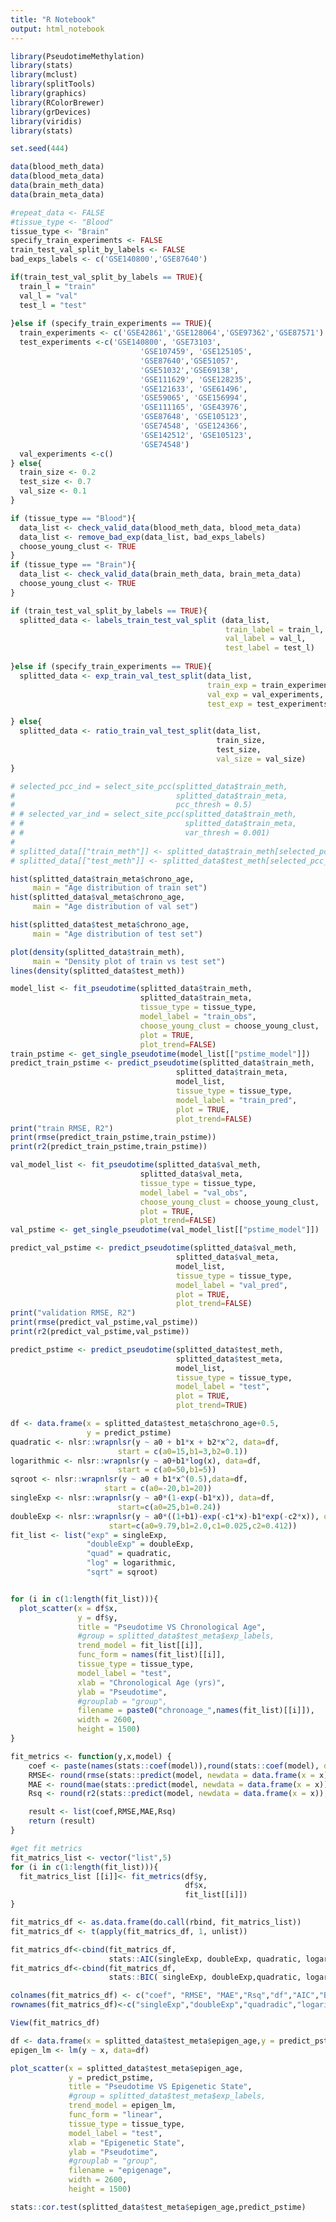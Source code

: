```yaml
---
title: "R Notebook"
output: html_notebook
---
```

```r
library(PseudotimeMethylation)
library(stats)
library(mclust)
library(splitTools)
library(graphics)
library(RColorBrewer)
library(grDevices)
library(viridis)
library(stats)
```

```r
set.seed(444)
```

```r
data(blood_meth_data)
data(blood_meta_data)
data(brain_meth_data)
data(brain_meta_data)

```


```r
#repeat_data <- FALSE
#tissue_type <- "Blood"
tissue_type <- "Brain"
specify_train_experiments <- FALSE
train_test_val_split_by_labels <- FALSE
bad_exps_labels <- c('GSE140800','GSE87640')

if(train_test_val_split_by_labels == TRUE){
  train_l = "train"
  val_l = "val"
  test_l = "test"
  
}else if (specify_train_experiments == TRUE){
  train_experiments <- c('GSE42861','GSE128064','GSE97362','GSE87571')
  test_experiments <-c('GSE140800', 'GSE73103', 
                             'GSE107459', 'GSE125105',
                             'GSE87640','GSE51057',
                             'GSE51032','GSE69138', 
                             'GSE111629', 'GSE128235', 
                             'GSE121633', 'GSE61496', 
                             'GSE59065', 'GSE156994', 
                             'GSE111165', 'GSE43976', 
                             'GSE87648', 'GSE105123', 
                             'GSE74548', 'GSE124366', 
                             'GSE142512', 'GSE105123', 
                             'GSE74548')
  val_experiments <-c()
} else{
  train_size <- 0.2
  test_size <- 0.7
  val_size <- 0.1
}

```


```r
if (tissue_type == "Blood"){
  data_list <- check_valid_data(blood_meth_data, blood_meta_data)
  data_list <- remove_bad_exp(data_list, bad_exps_labels)
  choose_young_clust <- TRUE
}
if (tissue_type == "Brain"){
  data_list <- check_valid_data(brain_meth_data, brain_meta_data)
  choose_young_clust <- TRUE
}
```


```r

if (train_test_val_split_by_labels == TRUE){
  splitted_data <- labels_train_test_val_split (data_list,
                                                train_label = train_l,
                                                val_label = val_l,
                                                test_label = test_l)
  
}else if (specify_train_experiments == TRUE){
  splitted_data <- exp_train_val_test_split(data_list,
                                            train_exp = train_experiments,
                                            val_exp = val_experiments,
                                            test_exp = test_experiments)

} else{
  splitted_data <- ratio_train_val_test_split(data_list,
                                              train_size,
                                              test_size,
                                              val_size = val_size)
}  
```

```r
# selected_pcc_ind = select_site_pcc(splitted_data$train_meth,
#                                    splitted_data$train_meta,
#                                    pcc_thresh = 0.5)
# # selected_var_ind = select_site_pcc(splitted_data$train_meth, 
# #                                    splitted_data$train_meta, 
# #                                    var_thresh = 0.001)
# 
# splitted_data[["train_meth"]] <- splitted_data$train_meth[selected_pcc_ind,]
# splitted_data[["test_meth"]] <- splitted_data$test_meth[selected_pcc_ind,]

```

```r
hist(splitted_data$train_meta$chrono_age, 
     main = "Age distribution of train set")
hist(splitted_data$val_meta$chrono_age, 
     main = "Age distribution of val set")

hist(splitted_data$test_meta$chrono_age, 
     main = "Age distribution of test set")

plot(density(splitted_data$train_meth), 
     main = "Density plot of train vs test set")
lines(density(splitted_data$test_meth))

```


```r
model_list <- fit_pseudotime(splitted_data$train_meth,
                             splitted_data$train_meta,
                             tissue_type = tissue_type,
                             model_label = "train_obs",
                             choose_young_clust = choose_young_clust,
                             plot = TRUE,
                             plot_trend=FALSE)
train_pstime <- get_single_pseudotime(model_list[["pstime_model"]])
predict_train_pstime <- predict_pseudotime(splitted_data$train_meth,
                                     splitted_data$train_meta,
                                     model_list,
                                     tissue_type = tissue_type,
                                     model_label = "train_pred",
                                     plot = TRUE,
                                     plot_trend=FALSE)
print("train RMSE, R2")
print(rmse(predict_train_pstime,train_pstime))
print(r2(predict_train_pstime,train_pstime))


```

```r
val_model_list <- fit_pseudotime(splitted_data$val_meth,
                             splitted_data$val_meta,
                             tissue_type = tissue_type,
                             model_label = "val_obs",
                             choose_young_clust = choose_young_clust,
                             plot = TRUE,
                             plot_trend=FALSE)
val_pstime <- get_single_pseudotime(val_model_list[["pstime_model"]])

predict_val_pstime <- predict_pseudotime(splitted_data$val_meth,
                                     splitted_data$val_meta,
                                     model_list,
                                     tissue_type = tissue_type,
                                     model_label = "val_pred",
                                     plot = TRUE,
                                     plot_trend=FALSE)
print("validation RMSE, R2")
print(rmse(predict_val_pstime,val_pstime))
print(r2(predict_val_pstime,val_pstime))

```


```r
predict_pstime <- predict_pseudotime(splitted_data$test_meth,
                                     splitted_data$test_meta,
                                     model_list,
                                     tissue_type = tissue_type,
                                     model_label = "test",
                                     plot = TRUE,
                                     plot_trend=TRUE)
```



```r
df <- data.frame(x = splitted_data$test_meta$chrono_age+0.5,
                 y = predict_pstime)
quadratic <- nlsr::wrapnlsr(y ~ a0 + b1*x + b2*x^2, data=df,
                        start = c(a0=15,b1=3,b2=0.1))
logarithmic <- nlsr::wrapnlsr(y ~ a0+b1*log(x), data=df,
                        start = c(a0=50,b1=5))
sqroot <- nlsr::wrapnlsr(y ~ a0 + b1*x^(0.5),data=df,
                     start = c(a0=-20,b1=20))
singleExp <- nlsr::wrapnlsr(y ~ a0*(1-exp(-b1*x)), data=df,
                        start=c(a0=25,b1=0.24))
doubleExp <- nlsr::wrapnlsr(y ~ a0*((1+b1)-exp(-c1*x)-b1*exp(-c2*x)), data = df,
                      start=c(a0=9.79,b1=2.0,c1=0.025,c2=0.412))
fit_list <- list("exp" = singleExp, 
                 "doubleExp" = doubleExp,
                 "quad" = quadratic, 
                 "log" = logarithmic,
                 "sqrt" = sqroot)


for (i in c(1:length(fit_list))){
  plot_scatter(x = df$x,
               y = df$y,
               title = "Pseudotime VS Chronological Age", 
               #group = splitted_data$test_meta$exp_labels,
               trend_model = fit_list[[i]],
               func_form = names(fit_list)[[i]],
               tissue_type = tissue_type, 
               model_label = "test",
               xlab = "Chronological Age (yrs)",
               ylab = "Pseudotime", 
               #grouplab = "group", 
               filename = paste0("chronoage_",names(fit_list)[[i]]),
               width = 2600, 
               height = 1500)
}

```


```r
fit_metrics <- function(y,x,model) {
    coef <- paste(names(stats::coef(model)),round(stats::coef(model), digits = 3),sep=' : ',collapse=" , ")
    RMSE<- round(rmse(stats::predict(model, newdata = data.frame(x = x)), y), digits = 5)
    MAE <- round(mae(stats::predict(model, newdata = data.frame(x = x)), y),digits = 5)
    Rsq <- round(r2(stats::predict(model, newdata = data.frame(x = x)), y),digits = 5)

    result <- list(coef,RMSE,MAE,Rsq)
    return (result)
}

#get fit metrics
fit_matrics_list <- vector("list",5)
for (i in c(1:length(fit_list))){
  fit_matrics_list [[i]]<- fit_metrics(df$y, 
                                       df$x,
                                       fit_list[[i]])
}

fit_matrics_df <- as.data.frame(do.call(rbind, fit_matrics_list))
fit_matrics_df <- t(apply(fit_matrics_df, 1, unlist))

fit_matrics_df<-cbind(fit_matrics_df,
                      stats::AIC(singleExp, doubleExp, quadratic, logarithmic, sqroot,k = 2))
fit_matrics_df<-cbind(fit_matrics_df,
                      stats::BIC( singleExp, doubleExp,quadratic, logarithmic, sqroot)[2])

colnames(fit_matrics_df) <- c("coef", "RMSE", "MAE","Rsq","df","AIC","BIC")
rownames(fit_matrics_df)<-c("singleExp","doubleExp","quadradic","logarithmic","sqroot")

View(fit_matrics_df)

```


```r
df <- data.frame(x = splitted_data$test_meta$epigen_age,y = predict_pstime)
epigen_lm <- lm(y ~ x, data=df)

plot_scatter(x = splitted_data$test_meta$epigen_age,
             y = predict_pstime,             
             title = "Pseudotime VS Epigenetic State", 
             #group = splitted_data$test_meta$exp_labels,
             trend_model = epigen_lm,
             func_form = "linear",
             tissue_type = tissue_type, 
             model_label = "test",
             xlab = "Epigenetic State",
             ylab = "Pseudotime", 
             #grouplab = "group", 
             filename = "epigenage",
             width = 2600, 
             height = 1500)

stats::cor.test(splitted_data$test_meta$epigen_age,predict_pstime)
```